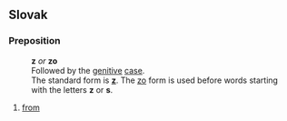 ==Slovak==
===Preposition===
:'''z''' ''or'' '''zo'''
:Followed by the [[genitive]] [[case]].
:The standard form is '''[[z#Slovak|z]]'''. The [[zo]] form is used before words starting with the letters '''z''' or '''s'''.
# [[from]]